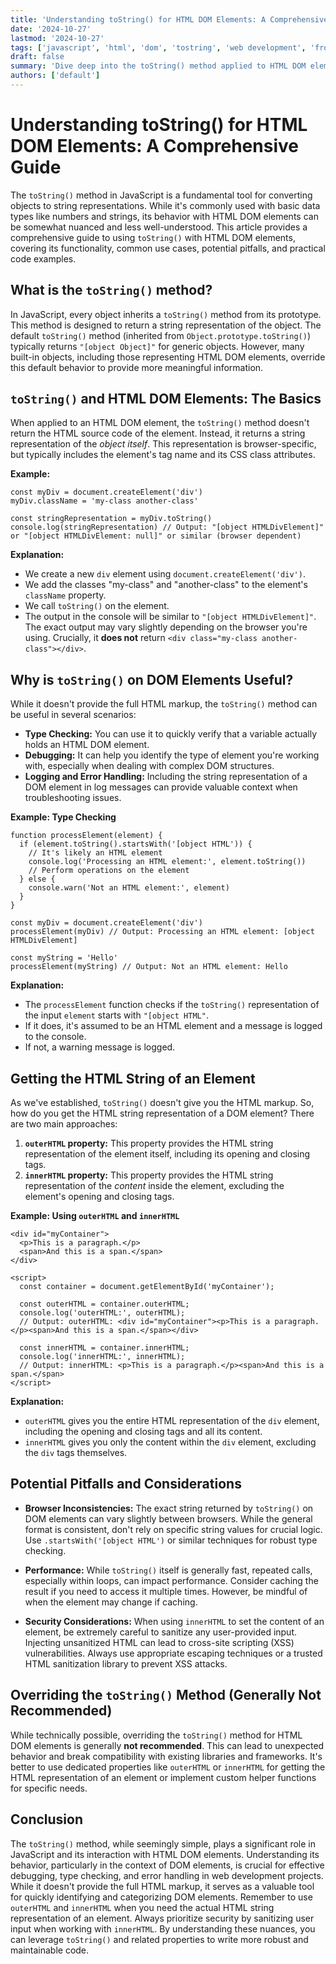 ```yaml
---
title: 'Understanding toString() for HTML DOM Elements: A Comprehensive Guide'
date: '2024-10-27'
lastmod: '2024-10-27'
tags: ['javascript', 'html', 'dom', 'tostring', 'web development', 'frontend']
draft: false
summary: 'Dive deep into the toString() method applied to HTML DOM elements in JavaScript. Learn how it works, its quirks, and how to effectively use it in your web development projects with practical examples.'
authors: ['default']
---
```


# Understanding toString() for HTML DOM Elements: A Comprehensive Guide

The `toString()` method in JavaScript is a fundamental tool for converting objects to string representations. While it's commonly used with basic data types like numbers and strings, its behavior with HTML DOM elements can be somewhat nuanced and less well-understood. This article provides a comprehensive guide to using `toString()` with HTML DOM elements, covering its functionality, common use cases, potential pitfalls, and practical code examples.

## What is the `toString()` method?

In JavaScript, every object inherits a `toString()` method from its prototype. This method is designed to return a string representation of the object. The default `toString()` method (inherited from `Object.prototype.toString()`) typically returns `"[object Object]"` for generic objects. However, many built-in objects, including those representing HTML DOM elements, override this default behavior to provide more meaningful information.

## `toString()` and HTML DOM Elements: The Basics

When applied to an HTML DOM element, the `toString()` method doesn't return the HTML source code of the element. Instead, it returns a string representation of the _object itself_. This representation is browser-specific, but typically includes the element's tag name and its CSS class attributes.

**Example:**

```plaintext
const myDiv = document.createElement('div')
myDiv.className = 'my-class another-class'

const stringRepresentation = myDiv.toString()
console.log(stringRepresentation) // Output: "[object HTMLDivElement]" or "[object HTMLDivElement: null]" or similar (browser dependent)
```

**Explanation:**

- We create a new `div` element using `document.createElement('div')`.
- We add the classes "my-class" and "another-class" to the element's `className` property.
- We call `toString()` on the element.
- The output in the console will be similar to `"[object HTMLDivElement]"`. The exact output may vary slightly depending on the browser you're using. Crucially, it **does not** return `<div class="my-class another-class"></div>`.

## Why is `toString()` on DOM Elements Useful?

While it doesn't provide the full HTML markup, the `toString()` method can be useful in several scenarios:

- **Type Checking:** You can use it to quickly verify that a variable actually holds an HTML DOM element.
- **Debugging:** It can help you identify the type of element you're working with, especially when dealing with complex DOM structures.
- **Logging and Error Handling:** Including the string representation of a DOM element in log messages can provide valuable context when troubleshooting issues.

**Example: Type Checking**

```plaintext
function processElement(element) {
  if (element.toString().startsWith('[object HTML')) {
    // It's likely an HTML element
    console.log('Processing an HTML element:', element.toString())
    // Perform operations on the element
  } else {
    console.warn('Not an HTML element:', element)
  }
}

const myDiv = document.createElement('div')
processElement(myDiv) // Output: Processing an HTML element: [object HTMLDivElement]

const myString = 'Hello'
processElement(myString) // Output: Not an HTML element: Hello
```

**Explanation:**

- The `processElement` function checks if the `toString()` representation of the input `element` starts with `"[object HTML"`.
- If it does, it's assumed to be an HTML element and a message is logged to the console.
- If not, a warning message is logged.

## Getting the HTML String of an Element

As we've established, `toString()` doesn't give you the HTML markup. So, how do you get the HTML string representation of a DOM element? There are two main approaches:

1.  **`outerHTML` property:** This property provides the HTML string representation of the element itself, including its opening and closing tags.
2.  **`innerHTML` property:** This property provides the HTML string representation of the _content_ inside the element, excluding the element's opening and closing tags.

**Example: Using `outerHTML` and `innerHTML`**

```plaintext
<div id="myContainer">
  <p>This is a paragraph.</p>
  <span>And this is a span.</span>
</div>

<script>
  const container = document.getElementById('myContainer');

  const outerHTML = container.outerHTML;
  console.log('outerHTML:', outerHTML);
  // Output: outerHTML: <div id="myContainer"><p>This is a paragraph.</p><span>And this is a span.</span></div>

  const innerHTML = container.innerHTML;
  console.log('innerHTML:', innerHTML);
  // Output: innerHTML: <p>This is a paragraph.</p><span>And this is a span.</span>
</script>
```

**Explanation:**

- `outerHTML` gives you the entire HTML representation of the `div` element, including the opening and closing tags and all its content.
- `innerHTML` gives you only the content within the `div` element, excluding the `div` tags themselves.

## Potential Pitfalls and Considerations

- **Browser Inconsistencies:** The exact string returned by `toString()` on DOM elements can vary slightly between browsers. While the general format is consistent, don't rely on specific string values for crucial logic. Use `.startsWith('[object HTML')` or similar techniques for robust type checking.

- **Performance:** While `toString()` itself is generally fast, repeated calls, especially within loops, can impact performance. Consider caching the result if you need to access it multiple times. However, be mindful of when the element may change if caching.

- **Security Considerations:** When using `innerHTML` to set the content of an element, be extremely careful to sanitize any user-provided input. Injecting unsanitized HTML can lead to cross-site scripting (XSS) vulnerabilities. Always use appropriate escaping techniques or a trusted HTML sanitization library to prevent XSS attacks.

## Overriding the `toString()` Method (Generally Not Recommended)

While technically possible, overriding the `toString()` method for HTML DOM elements is generally **not recommended**. This can lead to unexpected behavior and break compatibility with existing libraries and frameworks. It's better to use dedicated properties like `outerHTML` or `innerHTML` for getting the HTML representation of an element or implement custom helper functions for specific needs.

## Conclusion

The `toString()` method, while seemingly simple, plays a significant role in JavaScript and its interaction with HTML DOM elements. Understanding its behavior, particularly in the context of DOM elements, is crucial for effective debugging, type checking, and error handling in web development projects. While it doesn't provide the full HTML markup, it serves as a valuable tool for quickly identifying and categorizing DOM elements. Remember to use `outerHTML` and `innerHTML` when you need the actual HTML string representation of an element. Always prioritize security by sanitizing user input when working with `innerHTML`. By understanding these nuances, you can leverage `toString()` and related properties to write more robust and maintainable code.
